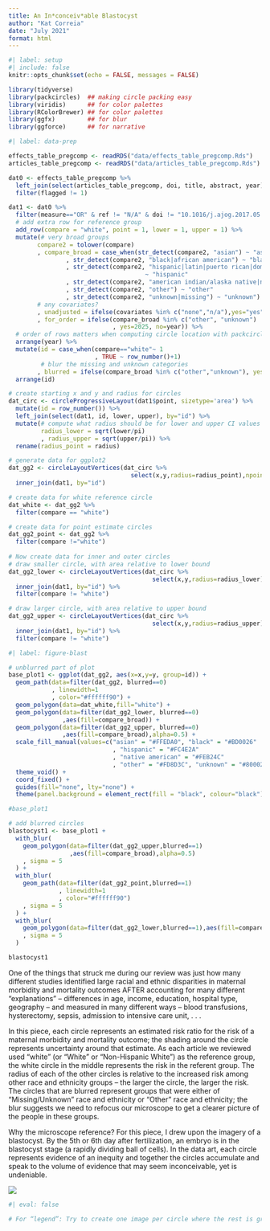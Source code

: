 ```yaml
---
title: An In*conceiv*able Blastocyst
author: "Kat Correia"
date: "July 2021"
format: html
---
```


```r
#| label: setup
#| include: false
knitr::opts_chunk$set(echo = FALSE, messages = FALSE)

library(tidyverse)
library(packcircles)  ## making circle packing easy 
library(viridis)      ## for color palettes
library(RColorBrewer) ## for color palettes
library(ggfx)         ## for blur
library(ggforce)      ## for narrative
```

```r
#| label: data-prep

effects_table_pregcomp <- readRDS("data/effects_table_pregcomp.Rds")
articles_table_pregcomp <- readRDS("data/articles_table_pregcomp.Rds")

dat0 <- effects_table_pregcomp %>%
  left_join(select(articles_table_pregcomp, doi, title, abstract, year), by="doi") %>% 
  filter(flagged != 1)

dat1 <- dat0 %>%
  filter(measure=="OR" & ref != "N/A" & doi != "10.1016/j.ajog.2017.05.051") %>%
  # add extra row for reference group
  add_row(compare = "white", point = 1, lower = 1, upper = 1) %>%
  mutate(# very broad groups
        compare2 = tolower(compare)
        , compare_broad = case_when(str_detect(compare2, "asian") ~ "asian"
                , str_detect(compare2, "black|african american") ~ "black"
                , str_detect(compare2, "hispanic|latin|puerto rican|dominican|mexican")&!str_detect(compare2, "non-hispanic")
                                      ~ "hispanic"
                , str_detect(compare2, "american indian/alaska native|native american") ~ "native american"
                , str_detect(compare2, "other") ~ "other"
                , str_detect(compare2, "unknown|missing") ~ "unknown")
        # any covariates?
        , unadjusted = ifelse(covariates %in% c("none","n/a"),yes="yes",no="no")
        , for_order = ifelse(compare_broad %in% c("other", "unknown")
                             , yes=2025, no=year)) %>%
  # order of rows matters when computing circle location with packcircles package
  arrange(year) %>%
  mutate(id = case_when(compare=="white"~ 1
                        , TRUE ~ row_number()+1)
         # blur the missing and unknown categories
        , blurred = ifelse(compare_broad %in% c("other","unknown"), yes=1, no=0)) %>%
  arrange(id)

# create starting x and y and radius for circles
dat_circ <- circleProgressiveLayout(dat1$point, sizetype='area') %>% 
  mutate(id = row_number()) %>%
  left_join(select(dat1, id, lower, upper), by="id") %>%
  mutate(# compute what radius should be for lower and upper CI values based on area
         radius_lower = sqrt(lower/pi)
         , radius_upper = sqrt(upper/pi)) %>%
  rename(radius_point = radius)

# generate data for ggplot2 
dat_gg2 <- circleLayoutVertices(dat_circ %>%
                                  select(x,y,radius=radius_point),npoints=50) %>%
  inner_join(dat1, by="id")

# create data for white reference circle
dat_white <- dat_gg2 %>%
  filter(compare == "white")

# create data for point estimate circles
dat_gg2_point <- dat_gg2 %>%
  filter(compare !="white")
  
# Now create data for inner and outer circles
# draw smaller circle, with area relative to lower bound
dat_gg2_lower <- circleLayoutVertices(dat_circ %>%
                                        select(x,y,radius=radius_lower), npoints=50) %>%
  inner_join(dat1, by="id") %>%
  filter(compare != "white")

# draw larger circle, with area relative to upper bound
dat_gg2_upper <- circleLayoutVertices(dat_circ %>%
                                        select(x,y,radius=radius_upper),npoints=50)%>%
  inner_join(dat1, by="id") %>%
  filter(compare != "white")
```

```r
#| label: figure-blast

# unblurred part of plot
base_plot1 <- ggplot(dat_gg2, aes(x=x,y=y, group=id)) + 
  geom_path(data=filter(dat_gg2, blurred==0)
            , linewidth=1
            , color="#ffffff90") +
  geom_polygon(data=dat_white,fill="white") + 
  geom_polygon(data=filter(dat_gg2_lower, blurred==0)
               ,aes(fill=compare_broad)) +
  geom_polygon(data=filter(dat_gg2_upper, blurred==0)
               ,aes(fill=compare_broad),alpha=0.5) +
  scale_fill_manual(values=c("asian" = "#FFEDA0", "black" = "#BD0026"
                             , "hispanic" = "#FC4E2A"
                             , "native american" = "#FEB24C"
                             , "other" = "#FD8D3C", "unknown" = "#800026")) +
  theme_void() +
  coord_fixed() + 
  guides(fill="none", lty="none") +
  theme(panel.background = element_rect(fill = "black", colour="black")) 

#base_plot1

# add blurred circles
blastocyst1 <- base_plot1 +
  with_blur(
    geom_polygon(data=filter(dat_gg2_upper,blurred==1)
                 ,aes(fill=compare_broad),alpha=0.5)
    , sigma = 5
  ) +
  with_blur(
    geom_path(data=filter(dat_gg2_point,blurred==1)
              , linewidth=1
              , color="#ffffff90") 
    , sigma = 5
  ) +
  with_blur(
    geom_polygon(data=filter(dat_gg2_lower,blurred==1),aes(fill=compare_broad))
    , sigma = 5
  ) 

blastocyst1
```

One of the things that struck me during our review was just how many different studies identified large racial and ethnic disparities in maternal morbidity and mortality outcomes AFTER accounting for many different "explanations" -- differences in age, income, education, hospital type, geography -- and measured in many different ways -- blood transfusions, hysterectomy, sepsis, admission to intensive care unit, . . .

In this piece, each circle represents an estimated risk ratio for the risk of a maternal morbidity and mortality outcome; the shading around the circle represents uncertainty around that estimate. As each article we reviewed used "white" (or "White" or "Non-Hispanic White") as the reference group, the white circle in the middle represents the risk in the referent group. The radius of each of the other circles is relative to the increased risk among other race and ethnicity groups -- the larger the circle, the larger the risk. The circles that are blurred represent groups that were either of "Missing/Unknown" race and ethnicity or "Other" race and ethnicity; the blur suggests we need to refocus our microscope to get a clearer picture of the people in these groups.

Why the microscope reference? For this piece, I drew upon the imagery of a blastocyst. By the 5th or 6th day after fertilization, an embryo is in the blastocyst stage (a rapidly dividing ball of cells). In the data art, each circle represents evidence of an inequity and together the circles accumulate and speak to the volume of evidence that may seem inconceivable, yet is undeniable.

[![](images/embryo-day.jpg){fig-align="center"}](https://www.utahfertility.com/understanding-embryo-grading/)

```r
#| eval: false

# For “legend”: Try to create one image per circle where the rest is greyed out and only one circle is highlighted with information on what is represented (order by paper, chronological)
```
